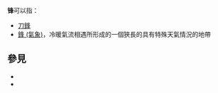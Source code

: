 '''锋'''可以指：
* [[刀鋒|刀鋒]]
* [[鋒_(氣象)|鋒 (氣象)]]，冷暖氣流相遇所形成的一個狹長的具有特殊天氣情況的地帶

== 參見 ==
* {{Lookfrom|鋒}}
* {{Lookfrom|锋}}

{{disambig|F|cat=一字消歧義}}
